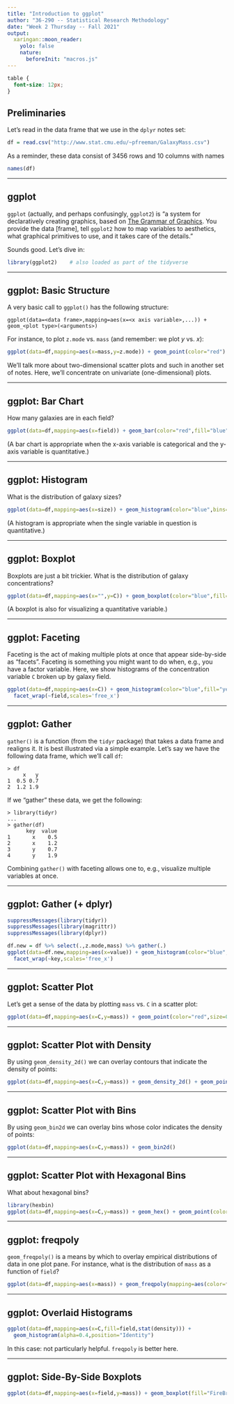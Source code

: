 ```yaml
---
title: "Introduction to ggplot"
author: "36-290 -- Statistical Research Methodology"
date: "Week 2 Thursday -- Fall 2021"
output:
  xaringan::moon_reader:
    yolo: false
    nature:
      beforeInit: "macros.js"
---
```


<style type="text/css">
.remark-slide-content {
    font-size: 16px;
    padding: 1em 4em 1em 4em;
}
.remark-code {
    font-size: 12px;
}
</style>

```css
table {
  font-size: 12px;
}
```

## Preliminaries

Let's read in the data frame that we use in the `dplyr` notes set:
```r
df = read.csv("http://www.stat.cmu.edu/~pfreeman/GalaxyMass.csv")
```
As a reminder, these data consist of 3456 rows and 10 columns with names
```r
names(df)
```

---

## ggplot

`ggplot` (actually, and perhaps confusingly, `ggplot2`) is "a system for declaratively creating graphics, based on [The Grammar of Graphics](https://www.amazon.com/Grammar-Graphics-Statistics-Computing/dp/0387245448/ref=as_li_ss_tl?ie=UTF8&qid=1477928463&sr=8-1&keywords=the+grammar+of+graphics&linkCode=sl1&tag=ggplot2-20&linkId=f0130e557161b83fbe97ba0e9175c431). You provide the data [frame], tell `ggplot2` how to map variables to aesthetics, what graphical primitives to use, and it takes care of the details."

Sounds good. Let's dive in:
```r
library(ggplot2)    # also loaded as part of the tidyverse
```

---

## ggplot: Basic Structure

A very basic call to `ggplot()` has the following structure:
```
ggplot(data=<data frame>,mapping=aes(x=<x axis variable>,...)) + geom_<plot type>(<arguments>)
```
For instance, to plot `z.mode` vs. `mass` (and remember: we plot $y$ vs. $x$):
```r
ggplot(data=df,mapping=aes(x=mass,y=z.mode)) + geom_point(color="red")
```
We'll talk more about two-dimensional scatter plots and such in another set of notes. Here, we'll concentrate on univariate (one-dimensional) plots.

---

## ggplot: Bar Chart

How many galaxies are in each field?
```r
ggplot(data=df,mapping=aes(x=field)) + geom_bar(color="red",fill="blue")
```
(A bar chart is appropriate when the x-axis variable is categorical and the y-axis variable is quantitative.)

---

## ggplot: Histogram

What is the distribution of galaxy sizes?
```r
ggplot(data=df,mapping=aes(x=size)) + geom_histogram(color="blue",bins=25)
```
(A histogram is appropriate when the single variable in question is quantitative.)

---

## ggplot: Boxplot

Boxplots are just a bit trickier. What is the distribution of galaxy concentrations?
```r
ggplot(data=df,mapping=aes(x="",y=C)) + geom_boxplot(color="blue",fill="orange")
```
(A boxplot is also for visualizing a quantitative variable.)

---

## ggplot: Faceting

Faceting is the act of making multiple plots at once that appear side-by-side as "facets". Faceting is something you might want to do when, e.g., you have a factor variable. Here, we show histograms of the concentration variable `C` broken up by galaxy field.
```r
ggplot(data=df,mapping=aes(x=C)) + geom_histogram(color="blue",fill="yellow",bins=25) +
  facet_wrap(~field,scales='free_x')
```

---

## ggplot: Gather

`gather()` is a function (from the `tidyr` package) that takes a data frame and realigns it. It is best illustrated via a simple example. Let's say we have the following data frame, which we'll call `df`:
```
> df
     x   y
1  0.5 0.7
2  1.2 1.9
```
If we "gather" these data, we get the following:
```
> library(tidyr)
...
> gather(df)
      key  value
1       x    0.5
2       x    1.2
3       y    0.7
4       y    1.9
```
Combining `gather()` with faceting allows one to, e.g., visualize multiple variables at once.

---

## ggplot: Gather (+ dplyr)

```r
suppressMessages(library(tidyr))
suppressMessages(library(magrittr))
suppressMessages(library(dplyr))

df.new = df %>% select(.,z.mode,mass) %>% gather(.)
ggplot(data=df.new,mapping=aes(x=value)) + geom_histogram(color="blue",fill="yellow",bins=25) +
  facet_wrap(~key,scales='free_x')
```

---

## ggplot: Scatter Plot

Let's get a sense of the data by plotting `mass` vs. `C` in a scatter plot:
```r
ggplot(data=df,mapping=aes(x=C,y=mass)) + geom_point(color="red",size=0.5)
```

---

## ggplot: Scatter Plot with Density

By using `geom_density_2d()` we can overlay contours that indicate the density of points:
```r
ggplot(data=df,mapping=aes(x=C,y=mass)) + geom_density_2d() + geom_point(color="red",size=0.5)
```

---

## ggplot: Scatter Plot with Bins

By using `geom_bin2d` we can overlay bins whose color indicates the density of points:
```r
ggplot(data=df,mapping=aes(x=C,y=mass)) + geom_bin2d()
```

---

## ggplot: Scatter Plot with Hexagonal Bins

What about hexagonal bins?
```r
library(hexbin)
ggplot(data=df,mapping=aes(x=C,y=mass)) + geom_hex() + geom_point(color="red",size=0.25)
```

---

## ggplot: freqpoly

`geom_freqpoly()` is a means by which to overlay empirical distributions of data in one plot pane. For instance, what is the distribution of `mass` as a function of `field`?
```r
ggplot(data=df,mapping=aes(x=mass)) + geom_freqpoly(mapping=aes(color=field))
```

---

## ggplot: Overlaid Histograms

```r
ggplot(data=df,mapping=aes(x=C,fill=field,stat(density))) + 
  geom_histogram(alpha=0.4,position="Identity")
```
In this case: not particularly helpful. `freqpoly` is better here.

---

## ggplot: Side-By-Side Boxplots

```r
ggplot(data=df,mapping=aes(x=field,y=mass)) + geom_boxplot(fill="FireBrick2") 
```
